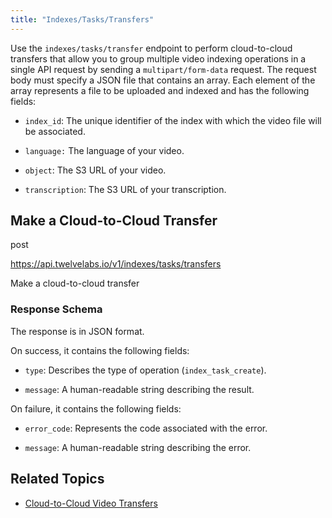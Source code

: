 ```yaml
---
title: "Indexes/Tasks/Transfers"
---
```


Use the `indexes/tasks/transfer` endpoint to perform cloud-to-cloud transfers that allow you to group multiple video indexing operations in a single API request by sending a `multipart/form-data` request. The request body must specify a JSON file that contains an array. Each element of the array represents a file to be uploaded and indexed and has the following fields:

* `index_id`: The unique identifier of the index with which the video file will be associated.

* `language:` The language of your video.

* `object`: The S3 URL of your video.

* `transcription`: The S3 URL of your transcription.

## Make a Cloud-to-Cloud Transfer

post

https://api.twelvelabs.io/v1/indexes/tasks/transfers

Make a cloud-to-cloud transfer

### Response Schema

The response is in JSON format.

On success, it contains the following fields:

* `type`: Describes the type of operation (`index_task_create`).

* `message`: A human-readable string describing the result.

On failure, it contains the following fields:

* `error_code`: Represents the code associated with the error.

* `message`: A human-readable string describing the error.

## Related Topics

* [Cloud-to-Cloud Video Transfers](/guides/uploading-videos/cloud-to-cloud-transfers)